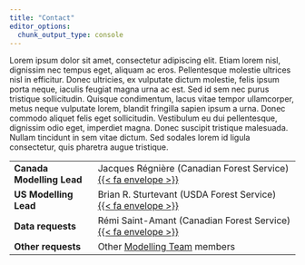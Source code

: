 ```yaml
---
title: "Contact"
editor_options: 
  chunk_output_type: console
---
```


Lorem ipsum dolor sit amet, consectetur adipiscing elit. Etiam lorem nisl, dignissim nec tempus eget, aliquam ac eros. Pellentesque molestie ultrices nisl in efficitur. Donec ultricies, ex vulputate dictum molestie, felis ipsum porta neque, iaculis feugiat magna urna ac est. Sed id sem nec purus tristique sollicitudin. Quisque condimentum, lacus vitae tempor ullamcorper, metus neque vulputate lorem, blandit fringilla sapien ipsum a urna. Donec commodo aliquet felis eget sollicitudin. Vestibulum eu dui pellentesque, dignissim odio eget, imperdiet magna. Donec suscipit tristique malesuada. Nullam tincidunt in sem vitae dictum. Sed sodales lorem id ligula consectetur, quis pharetra augue tristique.

|                           |                                                                  |
|---------------------------|------------------------------------------------------------------|
| **Canada Modelling Lead** | Jacques Régnière (Canadian Forest Service) [{{< fa envelope >}}](mailto:jacques.regniere@nrcan-rncan.gc.ca) |
| **US Modelling Lead**     | Brian R. Sturtevant (USDA Forest Service) [{{< fa envelope >}}](mailto:brian.r.sturtevant@usda.gov) |
| **Data requests**         | Rémi Saint-Amant (Canadian Forest Service) [{{< fa envelope >}}](mailto:remi.saint-amant@nrcan-rncan.gc.ca) |
| **Other requests**        | Other [Modelling Team](about.qmd#modelling-team) members |
